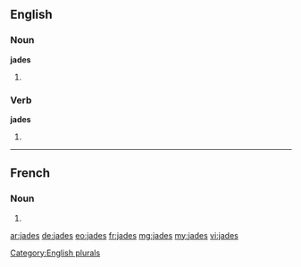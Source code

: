 ==English==

===Noun===
'''jades'''

# {{plural of|jade}}

===Verb===
'''jades'''

# {{en-third-person singular of|jade}}

[[Category:English plurals]]

----

==French==

===Noun===
{{head|fr|g=m-p}}

# {{plural of|jade|lang=fr}}

[[ar:jades]]
[[de:jades]]
[[eo:jades]]
[[fr:jades]]
[[mg:jades]]
[[my:jades]]
[[vi:jades]]
